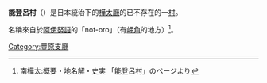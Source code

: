 {{日本町村 (廢除)|
自治體名=能登呂|
町村=村|
町村章=|
日文原名=能登呂村|
平假名=のとろむら|
羅馬字拼音=Notoro-mura|
都道府縣=樺太廳|
廢除時間=1949年6月1日| 
廢除理由=放棄領土主權| 
廢除時處置=|
現在自治體=|
支廳=豐原支廳|
郡=留多加郡|
編號=|
面積=|
邊界未定=|
人口=2,415|
統計時間=1941年12月1日 |
自治體=|
樹=|
花=|
鳥=|
其他象徵物=|
其他象徵=|
郵遞區號=|
所在地=|
電話號碼=|
外部連結=|
經度=|
緯度=|
地圖=|
註記=|
}}

'''能登呂村'''（{{jpn|j=能登呂村|hg=のとろむら|rm=Notoro mura|f=y}}）是日本統治下的[[樺太廳|樺太廳]]的已不存在的一[[村|村]]。

名稱來自於[[阿伊努語|阿伊努語]]的「not-oro」（有[[岬角|岬角]]的地方）<ref>南樺太:概要・地名解・史実 「能登呂村」のページより</ref>。

{{豐原支廳}}
[[Category:豐原支廳|Category:豐原支廳]]